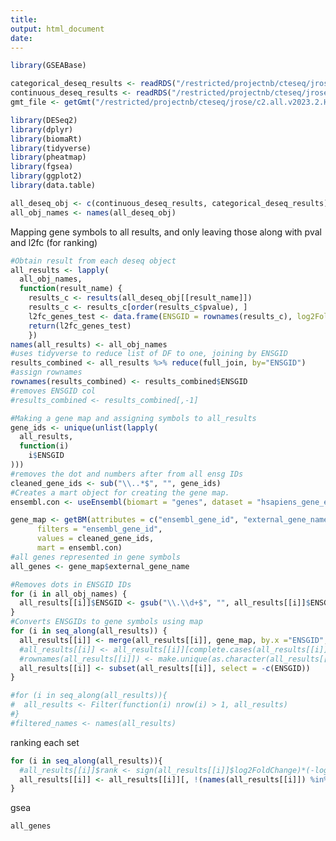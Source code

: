 ```yaml
---
title: 
output: html_document
date: 
---
```


```r
library(GSEABase)

categorical_deseq_results <- readRDS("/restricted/projectnb/cteseq/jrose/cte_deseq_output_cat_binary.rds")
continuous_deseq_results <- readRDS("/restricted/projectnb/cteseq/jrose/cte_deseq_output_cont.rds")
gmt_file <- getGmt("/restricted/projectnb/cteseq/jrose/c2.all.v2023.2.Hs.symbols.gmt")
```

```r
library(DESeq2)
library(dplyr)
library(biomaRt)
library(tidyverse)
library(pheatmap)
library(fgsea)
library(ggplot2)
library(data.table)

all_deseq_obj <- c(continuous_deseq_results, categorical_deseq_results)
all_obj_names <- names(all_deseq_obj)
```
Mapping gene symbols to all results, and only leaving those along with pval and l2fc (for ranking)
```r
#Obtain result from each deseq object
all_results <- lapply(
  all_obj_names,
  function(result_name) {
    results_c <- results(all_deseq_obj[[result_name]])
    results_c <- results_c[order(results_c$pvalue), ]
    l2fc_genes_test <- data.frame(ENSGID = rownames(results_c), log2FoldChange = results_c$log2FoldChange, pval = results_c$pvalue)
    return(l2fc_genes_test)
    })
names(all_results) <- all_obj_names
#uses tidyverse to reduce list of DF to one, joining by ENSGID
results_combined <- all_results %>% reduce(full_join, by="ENSGID")
#assign rownames 
rownames(results_combined) <- results_combined$ENSGID
#removes ENSGID col
#results_combined <- results_combined[,-1]

#Making a gene map and assigning symbols to all_results
gene_ids <- unique(unlist(lapply(
  all_results,
  function(i)
    i$ENSGID
)))
#removes the dot and numbers after from all ensg IDs
cleaned_gene_ids <- sub("\\..*$", "", gene_ids)
#Creates a mart object for creating the gene map.
ensembl.con <- useEnsembl(biomart = "genes", dataset = "hsapiens_gene_ensembl")

gene_map <- getBM(attributes = c("ensembl_gene_id", "external_gene_name"),
      filters = "ensembl_gene_id",
      values = cleaned_gene_ids,
      mart = ensembl.con)
#all genes represented in gene symbols
all_genes <- gene_map$external_gene_name

#Removes dots in ENSGID IDs
for (i in all_obj_names) {
  all_results[[i]]$ENSGID <- gsub("\\.\\d+$", "", all_results[[i]]$ENSGID)
}
#Converts ENSGIDs to gene symbols using map
for (i in seq_along(all_results)) {
  all_results[[i]] <- merge(all_results[[i]], gene_map, by.x ="ENSGID", by.y ="ensembl_gene_id", all.x = TRUE)
  #all_results[[i]] <- all_results[[i]][complete.cases(all_results[[i]]$external_gene_name) & all_results[[i]]$external_gene_name != "", ]
  #rownames(all_results[[i]]) <- make.unique(as.character(all_results[[i]]$external_gene_name))
  all_results[[i]] <- subset(all_results[[i]], select = -c(ENSGID))
}

#for (i in seq_along(all_results)){
#  all_results <- Filter(function(i) nrow(i) > 1, all_results)
#}
#filtered_names <- names(all_results)
```
ranking each set
```r
for (i in seq_along(all_results)){
  #all_results[[i]]$rank <- sign(all_results[[i]]$log2FoldChange)*(-log10(all_results[[i]]$pval))
  all_results[[i]] <- all_results[[i]][, !(names(all_results[[i]]) %in% c("log2FoldChange", "pval"))]
}

```
gsea
```r
all_genes

```




